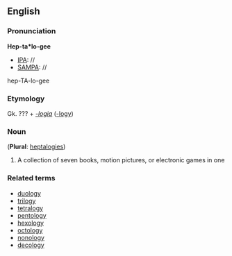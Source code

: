 ==English==
===Pronunciation===

'''Hep-ta*lo-gee'''
*[[IPA]]: //
*[[SAMPA]]: //
hep-TA-lo-gee
===Etymology===

Gk. ??? + ''[[-logia]]'' ([[-logy]])
=== Noun ===

('''Plural''': [[heptalogies]])

#A collection of seven books, motion pictures, or electronic games in one

===Related terms===
*[[duology]]
*[[trilogy]]
*[[tetralogy]]
*[[pentology]]
*[[hexology]]
*[[octology]]
*[[nonology]]
*[[decology]]